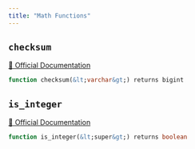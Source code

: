 ```yaml
---
title: "Math Functions"
---
```


## `checksum`
[🔗 Official Documentation]()

```sql
function checksum(&lt;varchar&gt;) returns bigint
```


## `is_integer`
[🔗 Official Documentation]()

```sql
function is_integer(&lt;super&gt;) returns boolean
```



